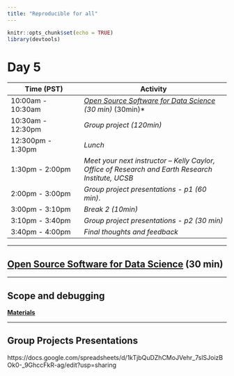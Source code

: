 ```yaml
---
title: "Reproducible for all"
---
```


```r
knitr::opts_chunk$set(echo = TRUE)
library(devtools)
``` 

# Day 5

| **Time (PST)**    | **Activity**                        |
|-------------------|-------------------------------------|
| 10:00am - 10:30am   | *[Open Source Software for Data Science](https://www.rstudio.com/resources/rstudioconf-2020/open-source-software-for-data-science/) (30 min)*  (30min)*             |
| 10:30am - 12:30pm  | *Group project (120min)* |
| 12:300pm - 1:30pm  | *Lunch *   |
| 1:30pm - 2:00pm   | *Meet your next instructor  --  Kelly Caylor,  Office of Research and Earth Research Institute, UCSB* |
| 2:00pm - 3:00pm   | *Group project presentations - p1 (60 min)*. |
| 3:00pm - 3:10pm   | *Break 2 (10min)* 
| 3:10pm - 3:40pm   | *Group project presentations - p2 (30 min)* |
| 3:40pm - 4:00pm   | *Final thoughts and feedback*     |

---


## [Open Source Software for Data Science](https://www.rstudio.com/resources/rstudioconf-2020/open-source-software-for-data-science/) (30 min)


---

## Scope and debugging

[**Materials**](rstudio_debugging.html)

---

## Group Projects Presentations

https://docs.google.com/spreadsheets/d/1kTjbQuDZhCMoJVehr_7slSJoizBOk0-_9GhccFkR-ag/edit?usp=sharing



